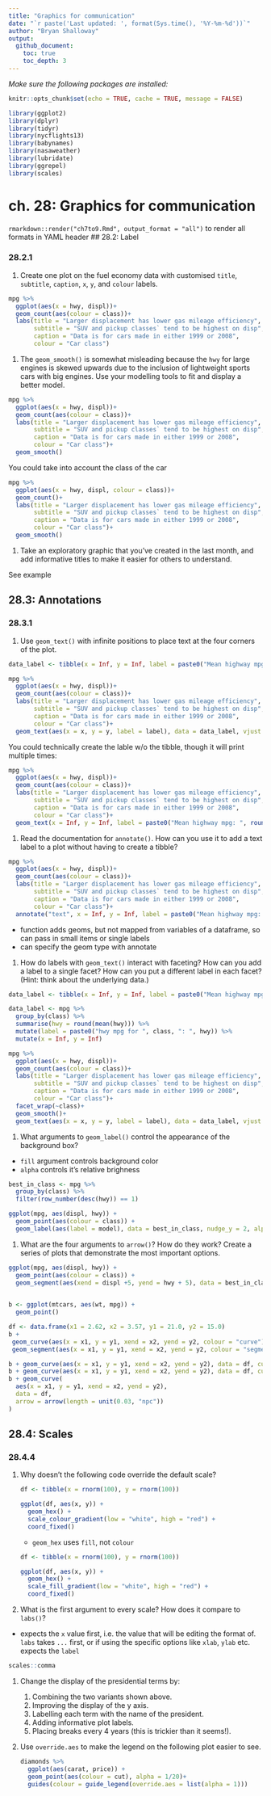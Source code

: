 ```yaml
---
title: "Graphics for communication"
date: "`r paste('Last updated: ', format(Sys.time(), '%Y-%m-%d'))`"
author: "Bryan Shalloway"
output: 
  github_document:
    toc: true
    toc_depth: 3
---
```


*Make sure the following packages are installed:*  

```r
knitr::opts_chunk$set(echo = TRUE, cache = TRUE, message = FALSE)

library(ggplot2)
library(dplyr)
library(tidyr)
library(nycflights13)
library(babynames)
library(nasaweather)
library(lubridate)
library(ggrepel)
library(scales)
```


# ch. 28: Graphics for communication
`rmarkdown::render("ch7to9.Rmd", output_format = "all")` to render all formats in YAML header
## 28.2: Label

### 28.2.1

1.  Create one plot on the fuel economy data with customised `title`,
    `subtitle`, `caption`, `x`, `y`, and `colour` labels.
    
```r
mpg %>% 
  ggplot(aes(x = hwy, displ))+
  geom_count(aes(colour = class))+
  labs(title = "Larger displacement has lower gas mileage efficiency",
       subtitle = "SUV and pickup classes` tend to be highest on disp",
       caption = "Data is for cars made in either 1999 or 2008",
       colour = "Car class")
```
    

1.  The `geom_smooth()` is somewhat misleading because the `hwy` for
    large engines is skewed upwards due to the inclusion of lightweight
    sports cars with big engines. Use your modelling tools to fit and display
    a better model.

```r
mpg %>% 
  ggplot(aes(x = hwy, displ))+
  geom_count(aes(colour = class))+
  labs(title = "Larger displacement has lower gas mileage efficiency",
       subtitle = "SUV and pickup classes` tend to be highest on disp",
       caption = "Data is for cars made in either 1999 or 2008",
       colour = "Car class")+
  geom_smooth()
```

You could take into account the class of the car

```r
mpg %>% 
  ggplot(aes(x = hwy, displ, colour = class))+
  geom_count()+
  labs(title = "Larger displacement has lower gas mileage efficiency",
       subtitle = "SUV and pickup classes` tend to be highest on disp",
       caption = "Data is for cars made in either 1999 or 2008",
       colour = "Car class")+
  geom_smooth()
```

1.  Take an exploratory graphic that you've created in the last month, and add
    informative titles to make it easier for others to understand.
    
See example
    
## 28.3: Annotations

### 28.3.1

1.  Use `geom_text()` with infinite positions to place text at the
    four corners of the plot.
    
```r
data_label <- tibble(x = Inf, y = Inf, label = paste0("Mean highway mpg: ", round(mean(mpg$hwy))))

mpg %>% 
  ggplot(aes(x = hwy, displ))+
  geom_count(aes(colour = class))+
  labs(title = "Larger displacement has lower gas mileage efficiency",
       subtitle = "SUV and pickup classes` tend to be highest on disp",
       caption = "Data is for cars made in either 1999 or 2008",
       colour = "Car class")+
  geom_text(aes(x = x, y = y, label = label), data = data_label, vjust = "top", hjust = "right")


```

You could technically create the lable w/o the tibble, though it will print multiple times:
```r
mpg %>% 
  ggplot(aes(x = hwy, displ))+
  geom_count(aes(colour = class))+
  labs(title = "Larger displacement has lower gas mileage efficiency",
       subtitle = "SUV and pickup classes` tend to be highest on disp",
       caption = "Data is for cars made in either 1999 or 2008",
       colour = "Car class")+
  geom_text(x = Inf, y = Inf, label = paste0("Mean highway mpg: ", round(mean(mpg$hwy))), vjust = "top", hjust = "right")
```


1.  Read the documentation for `annotate()`. How can you use it to add a text
    label to a plot without having to create a tibble?
    
```r
mpg %>% 
  ggplot(aes(x = hwy, displ))+
  geom_count(aes(colour = class))+
  labs(title = "Larger displacement has lower gas mileage efficiency",
       subtitle = "SUV and pickup classes` tend to be highest on disp",
       caption = "Data is for cars made in either 1999 or 2008",
       colour = "Car class")+
  annotate("text", x = Inf, y = Inf, label = paste0("Mean highway mpg: ", round(mean(mpg$hwy))), vjust = "top", hjust = "right")

```

* function adds geoms, but not mapped from variables of a dataframe, so can pass in small items or single labels
* can specify the geom type with annotate

1.  How do labels with `geom_text()` interact with faceting? How can you
    add a label to a single facet? How can you put a different label in
    each facet? (Hint: think about the underlying data.)

```r
data_label <- tibble(x = Inf, y = Inf, label = paste0("Mean highway mpg: ", round(mean(mpg$hwy))))

data_label <- mpg %>% 
  group_by(class) %>% 
  summarise(hwy = round(mean(hwy))) %>% 
  mutate(label = paste0("hwy mpg for ", class, ": ", hwy)) %>% 
  mutate(x = Inf, y = Inf)

mpg %>% 
  ggplot(aes(x = hwy, displ))+
  geom_count(aes(colour = class))+
  labs(title = "Larger displacement has lower gas mileage efficiency",
       subtitle = "SUV and pickup classes` tend to be highest on disp",
       caption = "Data is for cars made in either 1999 or 2008",
       colour = "Car class")+
  facet_wrap(~class)+
  geom_smooth()+
  geom_text(aes(x = x, y = y, label = label), data = data_label, vjust = "top", hjust = "right")


```


1.  What arguments to `geom_label()` control the appearance of the background
    box?
    
* `fill` argument controls background color
* `alpha` controls it's relative brighness
```r
best_in_class <- mpg %>%
  group_by(class) %>%
  filter(row_number(desc(hwy)) == 1)

ggplot(mpg, aes(displ, hwy)) +
  geom_point(aes(colour = class)) +
  geom_label(aes(label = model), data = best_in_class, nudge_y = 2, alpha = 0.1, fill = "green")
```


1.  What are the four arguments to `arrow()`? How do they work? Create a series
    of plots that demonstrate the most important options.
    
```r
ggplot(mpg, aes(displ, hwy)) +
  geom_point(aes(colour = class)) +
  geom_segment(aes(xend = displ +5, yend = hwy + 5), data = best_in_class, lineend = "round")
  
```

```r
b <- ggplot(mtcars, aes(wt, mpg)) +
  geom_point()

df <- data.frame(x1 = 2.62, x2 = 3.57, y1 = 21.0, y2 = 15.0)
b +
 geom_curve(aes(x = x1, y = y1, xend = x2, yend = y2, colour = "curve"), data = df) +
 geom_segment(aes(x = x1, y = y1, xend = x2, yend = y2, colour = "segment"), data = df)

b + geom_curve(aes(x = x1, y = y1, xend = x2, yend = y2), data = df, curvature = -0.2)
b + geom_curve(aes(x = x1, y = y1, xend = x2, yend = y2), data = df, curvature = 1)
b + geom_curve(
  aes(x = x1, y = y1, xend = x2, yend = y2),
  data = df,
  arrow = arrow(length = unit(0.03, "npc"))
)
```

    
## 28.4: Scales

### 28.4.4

1.  Why doesn't the following code override the default scale?

    ```r
    df <- tibble(x = rnorm(100), y = rnorm(100))
    
    ggplot(df, aes(x, y)) +
      geom_hex() +
      scale_colour_gradient(low = "white", high = "red") +
      coord_fixed()
    ```

    * `geom_hex` uses `fill`, not `colour`

    ```r
    df <- tibble(x = rnorm(100), y = rnorm(100))
    
    ggplot(df, aes(x, y)) +
      geom_hex() +
      scale_fill_gradient(low = "white", high = "red") +
      coord_fixed()
    ```



1.  What is the first argument to every scale? How does it compare to `labs()`?

* expects the `x` value first, i.e. the value that will be editing the format of. `labs` takes `...` first, or if using the specific options like `xlab`, `ylab` etc. expects the `label`

```r
scales::comma
```


1.  Change the display of the presidential terms by:

    1. Combining the two variants shown above.
    1. Improving the display of the y axis.
    1. Labelling each term with the name of the president.
    1. Adding informative plot labels.
    1. Placing breaks every 4 years (this is trickier than it seems!).

1.  Use `override.aes` to make the legend on the following plot easier to see.

    ```r
    diamonds %>% 
      ggplot(aes(carat, price)) +
      geom_point(aes(colour = cut), alpha = 1/20)+
      guides(colour = guide_legend(override.aes = list(alpha = 1)))
    ```
    

